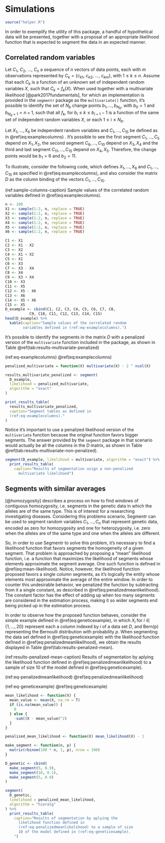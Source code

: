 # Simulations

```r
source("helper.R")
```

In order to exemplify the utility of this package, a handful of hypothetical
data will be presented, together with a proposal of an appropriate likelihood
function that is expected to segment the data in an expected manner.

## Correlated random variables

Let $C_1$, $C_2$, ..., $C_n$ a sequence of $n$ vectors of data points, each with $m$
observations represented by $C_k = \{c_{k1},\ c_{k2},\ ...,\ c_{km}\}$, with
$1 \le k \le n$. Assume that each $C_k$ is a function of an unknown set of independent
random variables $X$, such that $C_k = f_k(X)$. When used together with a multivariate
likelihood [@park2017fundamentals], for which an implementation is provided in
the `segmentr` package as the `multivariate()` function, it's possible to identify
the set of $N_b$ change points
$b_1, ..., b_{N_b}$, with $b_0 = 1$ and $b_{N_b + 1} = n + 1$, such that all $f_k$, for
$b_i \le k \le b_{i+1}-1$ is a function of the same set of independent random variables $X$,
or each $1 \le i \le N_b$.

Let $X_1, ..., X_6$ be independent random variables and $C_1, ..., C_{15}$ be
defined as in \@ref(eq:examplecolumns) . It's possible to see the first segment $C_1, ..., C_5$
depend on $X_1, X_2$, the second segment $C_6, ..., C_{10}$ depend on $X_3, X_4$ and the third
and last segment $C_{11}, ..., C_{15}$ depend on $X_4, X_5$. Therefore, the change points would
be $b_1 = 6$ and $b_2 = 11$.

\begin{equation}
\begin{aligned}
C_1 & = X_1 \\
C_2 & = X_1 - X_2 \\
C_3 & = X_2 \\
C_4 & = X_1 + X_2 \\
C_5 & = X_1 \\
C_6 & = X_3 \\
C_7 & = X_3 - X_4 \\
C_8 & = X_4 \\
C_9 & = X_3 + X_4 \\
C_{10} & = X_3 \\
C_{11} & = X_5 \\
C_{12} & = X_5 - X_6 \\
C_{13} & = X_6 \\
C_{14} & = X_5 + X_6 \\
C_{15} & = X_5
\end{aligned}
(\#eq:examplecolumns)
\end{equation}

To illustrate, consider the following code, which defines $X_1, ..., X_6$ and $C_1, ..., C_{15}$ as specified in \@ref(eq:examplecolumns), and also consider the matrix $D$ as the column binding of the vectors $C_1, ..., C_{15}$.

(ref:sample-columns-caption) Sample values of the correlated random variables defined in \@ref(eq:examplecolumns).

```r
n <- 100
X1 <- sample(1:2, n, replace = TRUE)
X2 <- sample(1:2, n, replace = TRUE)
X3 <- sample(1:2, n, replace = TRUE)
X4 <- sample(1:2, n, replace = TRUE)
X5 <- sample(1:2, n, replace = TRUE)
X6 <- sample(1:2, n, replace = TRUE)

C1 <- X1
C2 <- X1 - X2
C3 <- X2
C4 <- X1 + X2
C5 <- X1
C6 <- X3
C7 <- X3 - X4
C8 <- X4
C9 <- X3 + X4
C10 <- X3
C11 <- X5
C12 <- X5 - X6
C13 <- X6
C14 <- X5 + X6
C15 <- X5
D_example <- cbind(C1, C2, C3, C4, C5, C6, C7, C8,
           C9, C10, C11, C12, C13, C14, C15)
head(D_example) %>%
  kable(caption="Sample values of the correlated random
        variables defined in (ref:eq-examplecolumns).")
```

It's possible to identify the segments in the matrix $D$ with a penalized version of the
`multivariate` function included in the package, as shown in Table \@ref(tab:results-multivariate-penalized)


(ref:eq-examplecolumns) \@ref(eq:examplecolumns)

```r
penalized_multivariate = function(X) multivariate(X) - 2 ^ ncol(X)

results_multivariate_penalized <- segment(
  D_example,
  likelihood = penalized_multivariate,
  algorithm = "exact"
)

print_results_table(
  results_multivariate_penalized,
  caption="Segment tables as defined in
  (ref:eq-examplecolumns)."
)
```

Notice it's important to use a penalized likelihood version of the `multivariate` function because
the original function favors bigger segments. The answer provided by the `segment` package
in that scenario would actually be all the columns in the $D$ matrix, as shown in Table \@ref(tab:results-multivariate-non-penalized).

```r
segment(D_example, likelihood = multivariate, algorithm = "exact") %>%
  print_results_table(
    caption="Results of segmentation usign a non-penalized
      multivariate likelihood")
```

## Segments with similar averages

[@homozygosity] describes a process on how to find windows of
contiguous homozygosity, i.e. segments in the genetic data in which the alleles
are of the same type. This is of interest for a researching investigating
diseases. Considering this problems scenario, Segmentr can be used to segment
random variables $C_1, ..., C_n$ that represent genetic data, encoded as zero
for homozygosity and one for heterozygosity, i.e. zero when the alleles are of
the same type and one when the alleles are different.

So, in order to use Segmentr to solve this problem, it's necessary
to find a likelihood function that favors segments the homogeneity
of a given segment. That problem is approached by proposing a
"mean" likelihood function, i.e. a function that maximizes the
likelihood of segments whose elements approximate the segment
average. One such function is defined in
\@ref(eq:mean-likelihood). Notice, however, the likelihood
function proposed favors a single column segments, as it's logically
the entity whose elements most approximate the average of the
entire window. In order to counter this undesirable behavior, we
penalized the function by subtracting from it a single constant,
as described in \@ref(eq:penalizedmeanlikelihood). The constant
factor has the effect of adding up when too many segments are
considered in the estimation process, making it so wider segments
end being picked up in the estimation process.

In order to observe how the proposed function behaves, consider the simple
example defined in \@ref(eq:geneticexample), in which $X_i$ for $i \in \{1,
\dots, 20\}$ represent each a column indexed by $i$ of a data set $D$, and
$\text{Bern(p)}$ representing the Bernoulli distribution with probability $p$.
When segmenting the data set defined in \@ref(eq:geneticexample) with the
likelihood function defined in \@ref(eq:penalizedmeanlikelihood), we obtain the
results displayed in Table \@ref(tab:results-penalized-mean).

\begin{equation}
L_{\mu}(X)=-\sum_i(x_i-E[X])^2 \;\bigg|\; x_i \in X
(\#eq:mean-likelihood)
\end{equation}

\begin{equation}
P_{L_{\mu}}(X)=L_{\mu}(X)-1
(\#eq:penalizedmeanlikelihood)
\end{equation}

\begin{equation}
\begin{aligned}
X_{1} & \sim \text{Bern}(0.9) \\
X_{2} & \sim \text{Bern}(0.9) \\
X_{3} & \sim \text{Bern}(0.9) \\
X_{4} & \sim \text{Bern}(0.9) \\
X_{5} & \sim \text{Bern}(0.9) \\
X_{6} & \sim \text{Bern}(0.1) \\
X_{7} & \sim \text{Bern}(0.1) \\
X_{8} & \sim \text{Bern}(0.1) \\
X_{9} & \sim \text{Bern}(0.1) \\
X_{10} & \sim \text{Bern}(0.1) \\
X_{11} & \sim \text{Bern}(0.1) \\
X_{12} & \sim \text{Bern}(0.1) \\
X_{13} & \sim \text{Bern}(0.1) \\
X_{14} & \sim \text{Bern}(0.1) \\
X_{15} & \sim \text{Bern}(0.1) \\
X_{16} & \sim \text{Bern}(0.9) \\
X_{17} & \sim \text{Bern}(0.9) \\
X_{18} & \sim \text{Bern}(0.9) \\
X_{19} & \sim \text{Bern}(0.9) \\
X_{20} & \sim \text{Bern}(0.9)
\end{aligned}
(\#eq:geneticexample)
\end{equation}

(ref:results-penalized-mean-caption) Results of segmentation by aplying the likelihood function defined in \@ref(eq:penalizedmeanlikelihood) to a sample of size 10 of the model defined in \@ref(eq:geneticexample).

(ref:eq-penalizedmeanlikelihood) \@ref(eq:penalizedmeanlikelihood)

(ref:eq-geneticexample) \@ref(eq:geneticexample)

```r
mean_likelihood <- function(X) {
  mean_value <- mean(X, na.rm = T)
  if (is.na(mean_value)) {
    0
  } else {
    -sum((X - mean_value)^2)
  }
}

penalized_mean_likelihood <- function(X) mean_likelihood(X) - 1

make_segment <- function(n, p) {
  matrix(rbinom(100 * n, 1, p), nrow = 100)
}

D_genetic <- cbind(
  make_segment(5, 0.9),
  make_segment(10, 0.1),
  make_segment(5, 0.9)
)

segment(
  D_genetic,
  likelihood = penalized_mean_likelihood,
  algorithm = "hieralg"
) %>%
  print_results_table(
    caption="Results of segmentation by aplying the
      likelihood function defined in
      (ref:eq-penalizedmeanlikelihood) to a sample of size
      10 of the model defined in (ref:eq-geneticexample).
    ")
```


